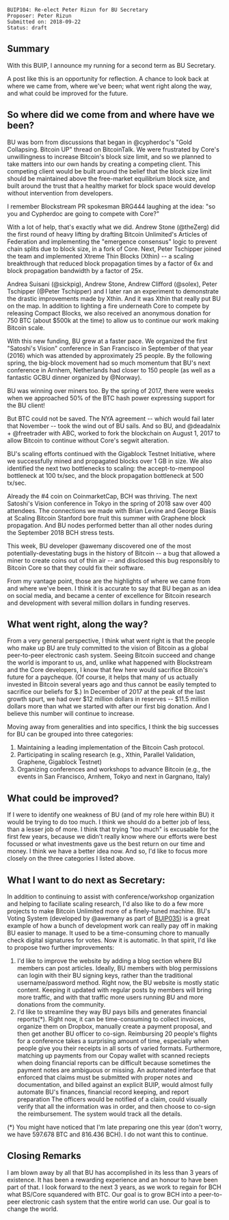 <pre>
BUIP104: Re-elect Peter Rizun for BU Secretary
Proposer: Peter Rizun
Submitted on: 2018-09-22
Status: draft
</pre>

==Summary==


With this BUIP, I announce my running for a second term as BU Secretary.

A post like this is an opportunity for reflection. A chance to look back at where we came from, where we've been; what went right along the way, and what could be improved for the future.

==So where did we come from and where have we been?==

BU was born from discussions that began in @cypherdoc's "Gold Collapsing. Bitcoin UP" thread on BitcoinTalk. We were frustrated by Core's unwillingness to increase Bitcoin's block size limit, and so we planned to take matters into our own hands by creating a competing client. This competing client would be built around the belief that the block size limit should be maintained above the free-market equilibrium block size, and built around the trust that a healthy market for block space would develop without intervention from developers.

I remember Blockstream PR spokesman BRG444 laughing at the idea: "so you and Cypherdoc are going to compete with Core?"

With a lot of help, that's exactly what we did. Andrew Stone (@theZerg) did the first round of heavy lifting by drafting Bitcoin Unlimited's Articles of Federation and implementing the "emergence consensus" logic to prevent chain splits due to block size, in a fork of Core. Next, Peter Tschipper joined the team and implemented Xtreme Thin Blocks (Xthin) -- a scaling breakthrough that reduced block propagation times by a factor of 6x and block propagation bandwidth by a factor of 25x.

Andrea Suisani (@sickpig), Andrew Stone, Andrew Clifford (@solex), Peter Tschipper (@Peter Tschipper) and I later ran an experiment to demonstrate the drastic improvements made by Xthin. And it was Xthin that really put BU on the map. In addition to lighting a fire underneath Core to compete by releasing Compact Blocks, we also received an anonymous donation for 750 BTC (about $500k at the time) to allow us to continue our work making Bitcoin scale.

With this new funding, BU grew at a faster pace. We organized the first "Satoshi's Vision" conference in San Francisco in September of that year (2016) which was attended by approximately 25 people. By the following spring, the big-block movement had so much momentum that BU's next conference in Arnhem, Netherlands had closer to 150 people (as well as a fantastic GCBU dinner organized by @Norway).

BU was winning over miners too. By the spring of 2017, there were weeks when we approached 50% of the BTC hash power expressing support for the BU client!

But BTC could not be saved. The NYA agreement -- which would fail later that November -- took the wind out of BU sails. And so BU, and @deadalnix + @freetrader with ABC, worked to fork the blockchain on August 1, 2017 to allow Bitcoin to continue without Core's segwit alteration.

BU's scaling efforts continued with the Gigablock Testnet Initiative, where we successfully mined and propagated blocks over 1 GB in size. We also identified the next two bottlenecks to scaling: the accept-to-mempool bottleneck at 100 tx/sec, and the block propagation bottleneck at 500 tx/sec.

Already the #4 coin on CoinmarketCap, BCH was thriving. The next Satoshi's Vision conference in Tokyo in the spring of 2018 saw over 400 attendees. The connections we made with Brian Levine and George Biasis at Scaling Bitcoin Stanford bore fruit this summer with Graphene block propagation. And BU nodes performed better than all other nodes during the September 2018 BCH stress tests.

This week, BU developer @awemany discovered one of the most potentially-devestating bugs in the history of Bitcoin -- a bug that allowed a miner to create coins out of thin air -- and disclosed this bug responsibly to Bitcoin Core so that they could fix their software.

From my vantage point, those are the highlights of where we came from and where we've been. I think it is accurate to say that BU began as an idea on social media, and became a center of excellence for Bitcoin research and development with several million dollars in funding reserves.

==What went right, along the way?==

From a very general perspective, I think what went right is that the people who make up BU are truly committed to the vision of Bitcoin as a global peer-to-peer electronic cash system. Seeing Bitcoin succeed and change the world is imporant to us, and, unlike what happened with Blockstream and the Core developers, I know that few here would sacrifice Bitcoin's future for a paycheque. (Of course, it helps that many of us actually invested in Bitcoin several years ago and thus cannot be easily tempted to sacrifice our beliefs for $.) In December of 2017 at the peak of the last growth spurt, we had over $12 million dollars in reserves -- $11.5 million dollars more than what we started with after our first big donation. And I believe this number will continue to increase.

Moving away from generalities and into specifics, I think the big successes for BU can be grouped into three categories:

# Maintaining a leading implementation of the Bitcoin Cash protocol.
# Participating in scaling research (e.g., Xthin, Parallel Validation, Graphene, Gigablock Testnet)
# Organizing conferences and workshops to advance Bitcoin (e.g., the events in San Francisco, Arnhem, Tokyo and next in Gargnano, Italy)

==What could be improved?==

If I were to identify one weakness of BU (and of my role here within BU) it would be trying to do too much. I think we should do a better job of less, than a lesser job of more. I think that trying "too much" is excusable for the first few years, because we didn't really know where our efforts were best focussed or what investments gave us the best return on our time and money. I think we have a better idea now. And so, I'd like to focus more closely on the three categories I listed above.

==What I want to do next as Secretary:==

In addition to continuing to assist with conference/workshop organization and helping to faciliate scaling research, I'd also like to do a few more projects to make Bitcoin Unlimited more of a finely-tuned machine. BU's Voting System (developed by @awemany as part of [[https://bitco.in/forum/threads/buip035-passed-new-bitcoin-unlimited-website.1569/|BUIP035]]) is a great example of how a bunch of development work can really pay off in making BU easier to manage. It used to be a time-consuming chore to manually check digital signatures for votes. Now it is automatic. In that spirit, I'd like to propose two further improvements:

# I'd like to improve the website by adding a blog section where BU members can post articles. Ideally, BU members with blog permissions can login with their BU signing keys, rather than the traditional username/password method. Right now, the BU website is mostly static content. Keeping it updated with regular posts by members will bring more traffic, and with that traffic more users running BU and more donations from the community.
# I'd like to streamline they way BU pays bills and generates financial reports(*). Right now, it can be time-consuming to collect invoices, organize them on Dropbox, manually create a payment proposal, and then get another BU officer to co-sign. Reimbursing 20 people's flights for a conference takes a surprising amount of time, especially when people give you their receipts in all sorts of varied formats. Furthermore, matching up payments from our Copay wallet with scanned reciepts when doing financial reports can be difficult because sometimes the payment notes are ambiguous or missing. An automated interface that enforced that claims must be submitted with proper notes and documentation, and billed against an explicit BUIP, would almost fully automate BU's finances, financial record keeping, and report preparation The officers would be notified of a claim, could visually verify that all the information was in order, and then choose to co-sign the reimbursement. The system would track all the details.

(*) You might have noticed that I'm late preparing one this year (don't worry, we have 597.678 BTC and 816.436 BCH). I do not want this to continue.


==Closing Remarks==

I am blown away by all that BU has accomplished in its less than 3 years of existence. It has been a rewarding experience and an honour to have been part of that. I look forward to the next 3 years, as we work to regain for BCH what BS/Core squandered with BTC. Our goal is to grow BCH into a peer-to-peer electronic cash system that the entire world can use. Our goal is to change the world.
